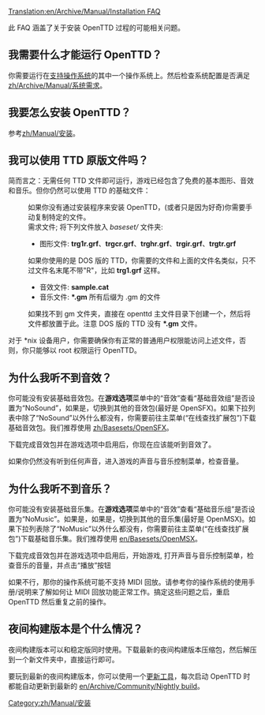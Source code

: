 [[Translation:en/Archive/Manual/Installation FAQ]]


此 FAQ 涵盖了关于安装 OpenTTD 过程的可能相关问题。

== 我需要什么才能运行 OpenTTD？ ==
你需要运行在[[en/Archive/Compilation and Ports/Operating system|支持操作系统]]的其中一个操作系统上。然后检查系统配置是否满足[[zh/Archive/Manual/系统需求]]。

== 我要怎么安装 OpenTTD？ ==
参考[[zh/Manual/安装]]。

== 我可以使用 TTD 原版文件吗？ ==

简而言之：无需任何 TTD 文件即可运行，游戏已经包含了免费的基本图形、音效和音乐。但你仍然可以使用 TTD 的基础文件：

:如果你没有通过安装程序来安装 OpenTTD，(或者只是因为好奇)你需要手动复制特定的文件。
:需求文件; 将下列文件放入 <i>baseset/</i> 文件夹:
:* 图形文件: <b>trg1r.grf</b>、<b>trgcr.grf</b>、<b>trghr.grf</b>、<b>trgir.grf</b>、<b>trgtr.grf</b>
:如果你使用的是 DOS 版的 TTD，你需要的文件和上面的文件名类似，只不过文件名末尾不带"R"，比如 <b>trg1.grf</b> 这样。
:* 音效文件: <b>sample.cat</b>
:* 音乐文件: <b>*.gm</b> 所有后缀为 .gm 的文件
:如果找不到 gm 文件夹，直接在 openttd 主文件目录下创建一个，然后将文件都放置于此。注意 DOS 版的 TTD 没有 <b>*.gm</b> 文件。

对于 *nix 设备用户，你需要确保你有正常的普通用户权限能访问上述文件，否则，你只能够以 root 权限运行 OpenTTD。

== 为什么我听不到音效？ ==
你可能没有安装基础音效包。在<b>游戏选项</b>菜单中的“音效”查看“基础音效组”是否设置为“NoSound”，如果是，切换到其他的音效包(最好是 OpenSFX)。如果下拉列表中除了“NoSound”以外什么都没有，你需要前往主菜单(“在线查找扩展包”)下载基础音效包。我们推荐使用 [[zh/Basesets/OpenSFX]]。

下载完成音效包并在游戏选项中启用后，你现在应该能听到音效了。

如果你仍然没有听到任何声音，进入游戏的声音与音乐控制菜单，检查音量。

== 为什么我听不到音乐？ ==
你可能没有安装基础音乐集。在<b>游戏选项</b>菜单中的“音效”查看“基础音乐组”是否设置为“NoMusic”。如果是，如果是，切换到其他的音乐集(最好是 OpenMSX)。如果下拉列表除了“NoMusic”以外什么都没有，你需要前往主菜单(“在线查找扩展包”)下载基础音乐集。我们推荐使用 [[en/Basesets/OpenMSX]]。

下载完成音效包并在游戏选项中启用后，开始游戏, 打开声音与音乐控制菜单，检查音乐的音量，并点击“播放”按钮

如果不行，那你的操作系统可能不支持 MIDI 回放。请参考你的操作系统的使用手册/说明来了解如何让 MIDI 回放功能正常工作。搞定这些问题之后，重启 OpenTTD 然后重复之前的操作。

== 夜间构建版本是个什么情况？ ==
夜间构建版本可以和稳定版同时使用。下载最新的夜间构建版本压缩包，然后解压到一个新文件夹中，直接运行即可。

要玩到最新的夜间构建版本，你可以使用一个[[en/Archive/Community/OpenTTD Updaters|更新工具]]，每次启动 OpenTTD 时都能自动更新到最新的 [[en/Archive/Community/Nightly build]]。


[[Category:zh/Manual/安装]]
